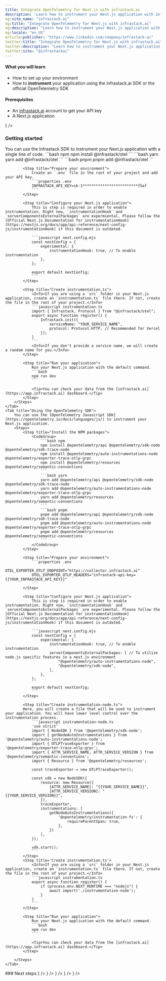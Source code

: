 ```yaml
---
title: Integrate OpenTelemetry for Next.js with infrastack.ai
description: 'Learn how to instrument your Next.js application with infrastack.ai and OpenTelemetry for comprehensive observability and performance insights.'
og:site_name: "infrastack.ai"
og:title: "Integrate OpenTelemetry for Next.js with infrastack.ai"
og:description: "Learn how to instrument your Next.js application with infrastack.ai and OpenTelemetry for comprehensive observability and performance insights."
og:locale: "en_US"
article:publisher: "https://www.linkedin.com/company/infrastack-ai"
twitter:title: "Integrate OpenTelemetry for Next.js with infrastack.ai"
twitter:description: "Learn how to instrument your Next.js application with infrastack.ai and OpenTelemetry for comprehensive observability and performance insights."
twitter:site: "@infrastackai"
---
```


#### What you will learn
- How to set up your environment
- How to <Tooltip tip="To make an application observable, it must be instrumented: That is, code from the system's components must emit traces, metrics, and logs."> **instrument** </Tooltip> your application using the infrastack.ai SDK or the official OpenTelemetry SDK

#### Prerequisites
- An [infrastack.ai](https://app.infrastack.ai) account to get your API key
- A Next.js application

<CardGroup cols={1}>
    <Card title="Follow the example project on GitHub" href="https://github.com/infrastackai/infrastack/tree/main/examples/nextjs"
    icon={<GithubIcon />}
    />
</CardGroup>

### Getting started
<Tabs>
    <Tab title="Using the Infrastack SDK">
        You can use the Infrastack SDK to instrument your Next.js application with a single line of code.
        <Steps>
            <Step title="Install the NPM package">
                <CodeGroup>
                    ```bash npm
                    npm install @infrastack/otel
                    ```
                    ```bash yarn
                    yarn add @infrastack/otel
                    ```
                    ```bash pnpm
                    pnpm add @infrastack/otel
                    ```
                </CodeGroup>
            </Step>

            <Step title="Prepare your environment">
                Create an `.env` file in the root of your project and add your API key.
                ```properties .env
                INFRASTACK_API_KEY=sk-1*************************f5af
                ```
            </Step>
  
            <Step title="Configure your Next.js application">
                This is step is required in order to enable instrumentation. Right now, `instrumentationHook` and `serverComponentsExternalPackages` are expermiental. Please follow the [Official Next.js Documentation for instrumentationHook](https://nextjs.org/docs/app/api-reference/next-config-js/instrumentationHook) if this document is outdated.

                ```javascript next.config.mjs
                const nextConfig = {
                    experimental: {
                        instrumentationHook: true, // To enable instrumentation
                    },
                };

                export default nextConfig;
                ```
            </Step> 

            <Step title="Create instrumentation.ts">
                <Info>If you are using a `src` folder in your Next.js application, create an `instrumentation.ts` file there. If not, create the file in the root of your project.</Info>
                ```javascript instrumentation.ts
                import { Infrastack, Protocol } from "@infrastack/otel";
                export async function register() {
                    Infrastack.init({
                        serviceName: "YOUR_SERVICE_NAME",
                        protocol: Protocol.HTTP, // Recommended for Vercel
                    });
                }
                ```
                <Info>If you don't provide a service name, we will create a random name for you.</Info>
            </Step>

            <Step title="Run your application">
                Run your Next.js application with the default command.
                ```bash
                npm run dev
                ```

                <Tip>You can check your data from the [infrastack.ai](https://app.infrastack.ai) dashboard.</Tip>
            </Step>
        </Steps>
    </Tab>
    <Tab title="Using the OpenTelemetry SDK">
        You can use the [OpenTelemetry Javascript SDK](https://opentelemetry.io/docs/languages/js/) to instrument your Next.js application.
        <Steps>
            <Step title="Install the NPM packages">
                <CodeGroup>
                    ```bash npm
                    npm install @opentelemetry/api @opentelemetry/sdk-node @opentelemetry/sdk-trace-node
                    npm install @opentelemetry/auto-instrumentations-node @opentelemetry/exporter-trace-otlp-grpc
                    npm install @opentelemetry/resources @opentelemetry/semantic-conventions
                    ```
                    ```bash yarn
                    yarn add @opentelemetry/api @opentelemetry/sdk-node @opentelemetry/sdk-trace-node
                    yarn add @opentelemetry/auto-instrumentations-node @opentelemetry/exporter-trace-otlp-grpc
                    yarn add @opentelemetry/resources @opentelemetry/semantic-conventions
                    ```
                    ```bash pnpm
                    pnpm add @opentelemetry/api @opentelemetry/sdk-node @opentelemetry/sdk-trace-node
                    pnpm add @opentelemetry/auto-instrumentations-node @opentelemetry/exporter-trace-otlp-grpc
                    pnpm add @opentelemetry/resources @opentelemetry/semantic-conventions
                    ```
                </CodeGroup>
            </Step>
      
            <Step title="Prepare your environment">
                ```properties .env
                OTEL_EXPORTER_OTLP_ENDPOINT="https://collector.infrastack.ai"
                OTEL_EXPORTER_OTLP_HEADERS="infrastack-api-key={{YOUR_INFRASTACK_API_KEY}}"
                ```
            </Step>

            <Step title="Configure your Next.js application">
                This is step is required in order to enable instrumentation. Right now, `instrumentationHook` and `serverComponentsExternalPackages` are experimental. Please follow the [Official Next.js Documentation for instrumentationHook](https://nextjs.org/docs/app/api-reference/next-config-js/instrumentationHook) if this document is outdated.

                ```javascript next.config.mjs
                const nextConfig = {
                    experimental: {
                        instrumentationHook: true, // To enable instrumentation
                        serverComponentsExternalPackages: [ // To utilize node.js specific features in a next.js environment
                            "@opentelemetry/auto-instrumentations-node",
                            "@opentelemetry/sdk-node",
                        ],
                    },
                };

                export default nextConfig;
                ```
            </Step> 

            <Step title="Create instrumentation-node.ts">
            Here, you will create a file that will be used to instrument your application. You will have lower level control over the instrumentation process.
                ```javascript instrumentation-node.ts
                'use strict'
                import { NodeSDK } from '@opentelemetry/sdk-node';
                import { getNodeAutoInstrumentations } from '@opentelemetry/auto-instrumentations-node';
                import { OTLPTraceExporter } from '@opentelemetry/exporter-trace-otlp-grpc';
                import { ATTR_SERVICE_NAME, ATTR_SERVICE_VERSION } from '@opentelemetry/semantic-conventions';
                import { Resource } from '@opentelemetry/resources';

                const traceExporter = new OTLPTraceExporter();

                const sdk = new NodeSDK({
                    resource: new Resource({
                        [ATTR_SERVICE_NAME]: "{{YOUR_SERVICE_NAME}}",
                        [ATTR_SERVICE_VERSION]: "{{YOUR_SERVICE_VERSION}}",
                    }),
                    traceExporter,
                    instrumentations: [
                        getNodeAutoInstrumentations({
                            '@opentelemetry/instrumentation-fs': {
                                requireParentSpan: true,
                            },
                        })
                    ],
                });
                
                sdk.start(); 
                ```
            </Step>
            <Step title='Create instrumentation.ts'>
                <Info>If you are using a `src` folder in your Next.js application, create an `instrumentation.ts` file there. If not, create the file in the root of your project.</Info>
                ```javascript instrumentation.ts
                export async function register() {
                    if (process.env.NEXT_RUNTIME === "nodejs") {
                        await import('./instrumentation-node');
                    }
                }
                ```
            </Step>

            <Step title="Run your application">
                Run your Next.js application with the default command.
                ```bash
                npm run dev
                ```

                <Tip>You can check your data from the [infrastack.ai](https://app.infrastack.ai) dashboard.</Tip>
            </Step> 
  
        </Steps>
    </Tab>
</Tabs>
### Next steps
<CardGroup cols={2}>
    <Card title="Deploy Next.js with OpenTelemetry to Vercel" href="/guides/deploy-nextjs-with-opentelemetry-to-vercel"
    icon={<VercelIcon />}
    />
    <Card title="Deploy Next.js with OpenTelemetry to Render" href="/guides/deploy-nextjs-with-opentelemetry-to-render"
    icon={<RenderIcon />}
    />
    <Card title="Dockerize Next.js with OpenTelemetry" href="/guides/dockerize-nextjs-with-opentelemetry-with-infrastack"
    icon={<DockerIcon />}
    />
    <Card title="Javascript SDK Reference" href="/sdk-reference/javascript/configuration" 
    icon={<JsIcon />}
    />
    <Card title="Explore the Next.js example project" href="https://github.com/infrastackai/infrastack/tree/main/examples/nextjs"
    icon={<GithubIcon />}
    />
</CardGroup>

